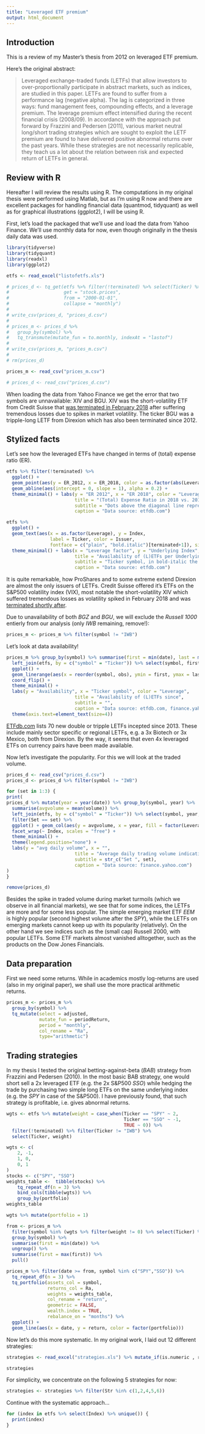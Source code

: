 ```yaml
---
title: "Leveraged ETF premium"
output: html_document
---
```


## Introduction

This is a review of my Master's thesis from 2012 on leveraged ETF premium. 

Here's the original abstract:

> Leveraged exchange-traded funds (LETFs) that allow investors to over-proportionally participate in abstract markets, such as indices, are studied in this paper. LETFs are found to suffer from a performance lag (negative alpha). The lag is categorized in three ways: fund management fees, compounding effects, and a leverage premium. The leverage premium effect intensified during the recent financial crisis (2008/09). In accordance with the approach put forward by Frazzini and Pedersen [2011], various market neutral long/short trading strategies which are sought to exploit the LETF premium are found to have delivered positive abnormal returns over the past years. While these strategies are not necessarily replicable, they teach us a lot about the relation between risk and expected return of LETFs in general.

## Review with R

Hereafter I will review the results using R. The computations in my original thesis were performed using Matlab, but as I'm using R now and there are excellent packages for handling financial data (quantmod, tidyquant) as well as for graphical illustrations (ggplot2), I will be using R.

First, let's load the packaged that we'll use and load the data from Yahoo Finance. We'll use monthly data for now, even though originally in the thesis daily data was used.


```r
library(tidyverse)
library(tidyquant)
library(readxl)
library(ggplot2)

etfs <- read_excel("listofetfs.xls")

# prices_d <- tq_get(etfs %>% filter(!terminated) %>% select(Ticker) %>% pull(),
#                    get = "stock.prices",
#                    from = "2000-01-01",
#                    collapse = "monthly")
# 
# write_csv(prices_d, "prices_d.csv")
# 
# prices_m <- prices_d %>% 
#   group_by(symbol) %>%
#   tq_transmute(mutate_fun = to.monthly, indexAt = "lastof")
# 
# write_csv(prices_m, "prices_m.csv")
# 
# rm(prices_d)

prices_m <- read_csv("prices_m.csv")

# prices_d <- read_csv("prices_d.csv")

```

When loading the data from Yahoo Finance we get the error that two symbols are unnavailable: XIV and BGU. XIV was the short-volatility ETF from Credit Suisse that [was terminated in February 2018](https://www.zerohedge.com/news/2018-02-06/credit-suisse-terminates-xiv) after suffering tremendous losses due to spikes in market volatility. The ticker BGU was a tripple-long LETF from Direxion which has also been terminated since 2012.

## Stylized facts

Let's see how the leveraged ETFs have changed in terms of (total) expense ratio (ER).

```r
etfs %>% filter(!terminated) %>% 
  ggplot() + 
  geom_point(aes(y = ER_2012, x = ER_2018, color = as.factor(abs(Leverage))), size = 3, alpha = 0.8) + 
  geom_abline(aes(intercept = 0, slope = 1), alpha = 0.2) +
  theme_minimal() + labs(y = "ER 2012", x = "ER 2018", color = "Leverage", 
                         title = "(Total) Expense Ratio in 2018 vs. 2012",
                         subtitle = "Dots above the diagonal line represent LETFs that have become more expensive since 2012.",
                         caption = "Data source: etfdb.com")
```

```r
etfs %>% 
  ggplot() +
  geom_text(aes(x = as.factor(Leverage), y = Index, 
                label = Ticker, color = Issuer, 
                fontface = c("plain", "bold.italic")[terminated+1]), size = 3) +
  theme_minimal() + labs(x = "Leverage factor", y = "Underlying Index", color = "Issuer", 
                         title = "Availability of (L)ETFs per Underlying Index",
                         subtitle = "Ticker symbol, in bold-italic the discontinued LETFs",
                         caption = "Data source: etfdb.com")

```

It is quite remarkable, how ProShares and to some extreme extend Direxion are almost the only issuers of LETFs. Credit Suisse offered it's ETFs on the S&P500 volatility index (VIX), most notable the short-volatility XIV which suffered tremendous losses as volatility spiked in February 2018 and was [terminated shortly after](https://www.zerohedge.com/news/2018-02-06/credit-suisse-terminates-xiv).

Due to unavailability of both *BGZ* and *BGU*, we will exclude the *Russell 1000* entierly from our analysis (only *IWB* remaining, remove!):

```r
prices_m <- prices_m %>% filter(symbol != "IWB")
```

Let's look at data availability!

```r
prices_m %>% group_by(symbol) %>% summarise(first = min(date), last = max(date), obs = n()) %>% 
  left_join(etfs, by = c("symbol" = "Ticker")) %>% select(symbol, first, last, obs, Leverage) %>% 
  ggplot() + 
  geom_linerange(aes(x = reorder(symbol, obs), ymin = first, ymax = last, color = factor(abs(Leverage)))) + 
  coord_flip() +
  theme_minimal() + 
  labs(y = "Availability", x = "Ticker symbol", color = "Leverage", 
                         title = "Availability of (L)ETFs since",
                         subtitle = "",
                         caption = "Data source: etfdb.com, finance.yahoo.com") +
  theme(axis.text=element_text(size=4))
```

[ETFdb.com](www.etfdb.com) lists 70 new double or tripple LETFs incepted since 2013. These include mainly sector specific or regional LETFs, e.g. a 3x Biotech or 3x Mexico, both from Direxion. By the way, it seems that even 4x leveraged ETFs on currency pairs have been made available.

Now let's investigate the popularity. For this we will look at the traded volume.

```r
prices_d <- read_csv("prices_d.csv")
prices_d <- prices_d %>% filter(symbol != "IWB")

for (set in 1:3) {
print(
prices_d %>% mutate(year = year(date)) %>% group_by(symbol, year) %>% 
  summarise(avgvolume = mean(volume)) %>% 
  left_join(etfs, by = c("symbol" = "Ticker")) %>% select(symbol, year, avgvolume, Ind, Index, Leverage, Set) %>% 
  filter(Set == set) %>% 
  ggplot() + geom_col(aes(y = avgvolume, x = year, fill = factor(Leverage, levels = c(1,-1,2,-2,3,-3))), alpha = 0.7) + 
  facet_wrap(~ Index, scales = "free") + 
  theme_minimal() +
  theme(legend.position="none") +
  labs(y = "avg daily volume", x = "", 
                         title = "Average daily trading volume indicating the popularity",
                         subtitle = str_c("Set ", set),
                         caption = "Data source: finance.yahoo.com")
)
}

remove(prices_d)
```

Besides the spike in traded volume during market turmoils (which we observe in all financial markets), we see that for some indices, the LETFs are more and for some less popular. The simple emerging market ETF *EEM* is highly popular (second highest volume after the *SPY*), while the LETFs on emerging markets cannot keep up with its popularity (relatively). On the other hand we see indices such as the (small cap) Russell 2000, with popular LETFs. Some ETF markets almost vanished alltogether, such as the products on the Dow Jones Financials.

## Data preparation 

First we need some returns. While in academics mostly log-returns are used (also in my original paper), we shall use the more practical arithmetic returns.

```r
prices_m <- prices_m %>% 
  group_by(symbol) %>% 
  tq_mutate(select = adjusted,
            mutate_fun = periodReturn,
            period = "monthly",
            col_rename = "Ra",
            type="arithmetic")
```

## Trading strategies

In my thesis I tested the original betting-against-beta (*BAB*) strategy from Frazzini and Pedersen (2010). In the most basic BAB strategy, one would short sell a 2x leveraged ETF (e.g. the 2x S&P500 *SSO*) while hedging the trade by purchasing two simple long ETFs on the same underlying index (e.g. the *SPY* in case of the S&P500). I have previously found, that such strategy is profitable, i.e. gives abnormal returns.

```r
wgts <- etfs %>% mutate(weight = case_when(Ticker == "SPY" ~ 2,
                                           Ticker == "SSO" ~ -1,
                                           TRUE ~ 0)) %>% 
  filter(!terminated) %>% filter(Ticker != "IWB") %>% 
  select(Ticker, weight)

wgts <- c(
    2, -1,
    1, 0,
    0, 1
)
stocks <- c("SPY", "SSO")
weights_table <-  tibble(stocks) %>%
    tq_repeat_df(n = 3) %>%
    bind_cols(tibble(wgts)) %>%
    group_by(portfolio)
weights_table

wgts %>% mutate(portfolio = 1)

from <- prices_m %>% 
  filter(symbol %in% (wgts %>% filter(weight != 0) %>% select(Ticker) %>% pull())) %>% 
  group_by(symbol) %>% 
  summarise(first = min(date)) %>% 
  ungroup() %>% 
  summarise(first = max(first)) %>% 
  pull()

prices_m %>% filter(date >= from, symbol %in% c("SPY","SSO")) %>%
  tq_repeat_df(n = 3) %>% 
  tq_portfolio(assets_col = symbol,
               returns_col = Ra,
               weights = weights_table,
               col_rename = "return",
               geometric = FALSE,
               wealth.index = TRUE,
               rebalance_on = "months") %>% 
  ggplot() +
  geom_line(aes(x = date, y = return, color = factor(portfolio)))
```

Now let's do this more systematic. In my original work, I laid out 12 different strategies:

```r
strategies <- read_excel("strategies.xls") %>% mutate_if(is.numeric , replace_na, replace = 0)

strategies
```

For simplicity, we concentrate on the following 5 strategies for now:

```r
strategies <- strategies %>% filter(Str %in% c(1,2,4,5,6))
```

Continue with the systematic approach...

```r
for (index in etfs %>% select(Index) %>% unique()) {
  print(index)
}
```